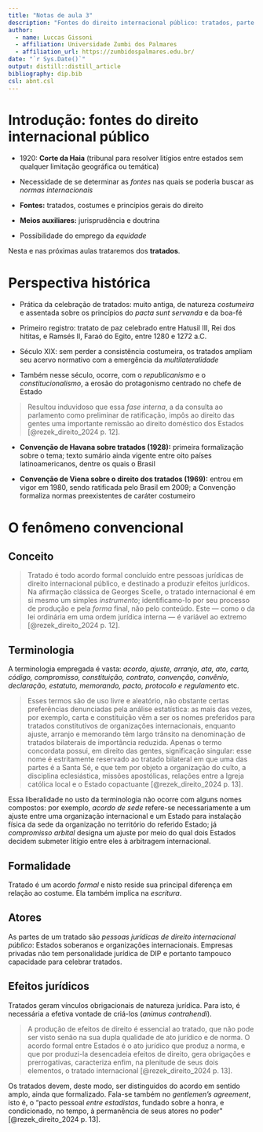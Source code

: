 ```yaml
---
title: "Notas de aula 3"
description: "Fontes do direito internacional público: tratados, parte 1"
author:
  - name: Luccas Gissoni
  - affiliation: Universidade Zumbi dos Palmares
  - affiliation_url: https://zumbidospalmares.edu.br/
date: "`r Sys.Date()`"
output: distill::distill_article
bibliography: dip.bib
csl: abnt.csl
---
```


# Introdução: fontes do direito internacional público

-   1920: **Corte da Haia** (tribunal para resolver litígios entre
    estados sem qualquer limitação geográfica ou temática)

-   Necessidade de se determinar as *fontes* nas quais se poderia buscar
    as *normas internacionais*

-   **Fontes:** tratados, costumes e princípios gerais do direito

-   **Meios auxiliares:** jurisprudência e doutrina

-   Possibilidade do emprego da *equidade*

Nesta e nas próximas aulas trataremos dos **tratados**.

# Perspectiva histórica

-   Prática da celebração de tratados: muito antiga, de natureza
    *costumeira* e assentada sobre os princípios do *pacta sunt
    servanda* e da boa-fé

-   Primeiro registro: tratato de paz celebrado entre Hatusil III, Rei
    dos hititas, e Ramsés II, Faraó do Egito, entre 1280 e 1272 a.C.

-   Século XIX: sem perder a consistência costumeira, os tratados
    ampliam seu acervo normativo com a emergência da *multilateralidade*

-   Também nesse século, ocorre, com o *republicanismo* e o
    *constitucionalismo*, a erosão do protagonismo centrado no chefe de
    Estado

> Resultou induvidoso que essa *fase interna*, a da consulta ao
> parlamento como preliminar de ratificação, impôs ao direito das gentes
> uma importante remissão ao direito doméstico dos Estados
> [@rezek_direito_2024 p. 12].

-   **Convenção de Havana sobre tratados (1928):** primeira formalização
    sobre o tema; texto sumário ainda vigente entre oito países
    latinoamericanos, dentre os quais o Brasil

-   **Convenção de Viena sobre o direito dos tratados (1969):** entrou
    em vigor em 1980, sendo ratificada pelo Brasil em 2009; a Convenção
    formaliza normas preexistentes de caráter costumeiro

# O fenômeno convencional

## Conceito

> Tratado é todo acordo formal concluído entre pessoas jurídicas de
> direito internacional público, e destinado a produzir efeitos
> jurídicos. Na afirmação clássica de Georges Scelle, o tratado
> internacional é em si mesmo um simples *instrumento*; identificamo-lo
> por seu processo de produção e pela *forma* final, não pelo conteúdo.
> Este --- como o da lei ordinária em uma ordem jurídica interna --- é
> variável ao extremo [@rezek_direito_2024 p. 12].

## Terminologia

A terminologia empregada é vasta: *acordo, ajuste, arranjo, ata, ato,
carta, código, compromisso, constituição, contrato, convenção, convênio,
declaração, estatuto, memorando, pacto, protocolo e regulamento* etc.

> Esses termos são de uso livre e aleatório, não obstante certas
> preferências denunciadas pela análise estatística: as mais das vezes,
> por exemplo, carta e constituição vêm a ser os nomes preferidos para
> tratados constitutivos de organizações internacionais, enquanto
> ajuste, arranjo e memorando têm largo trânsito na denominação de
> tratados bilaterais de importância reduzida. Apenas o termo concordata
> possui, em direito das gentes, significação singular: esse nome é
> estritamente reservado ao tratado bilateral em que uma das partes é a
> Santa Sé, e que tem por objeto a organização do culto, a disciplina
> eclesiástica, missões apostólicas, relações entre a Igreja católica
> local e o Estado copactuante [@rezek_direito_2024 p. 13].

Essa liberalidade no usto da terminologia não ocorre com alguns nomes
compostos: por exemplo, *acordo de sede* refere-se necessariamente a um
ajuste entre uma organização internacional e um Estado para instalação
física da sede da organização no território do referido Estado; já
*compromisso arbital* designa um ajuste por meio do qual dois Estados
decidem submeter litígio entre eles à arbitragem internacional.

## Formalidade

Tratado é um acordo *formal* e nisto reside sua principal diferença em
relação ao costume. Ela também implica na *escritura*.

## Atores

As partes de um tratado são *pessoas jurídicas de direito internacional
público*: Estados soberanos e organizações internacionais. Empresas
privadas não tem personalidade jurídica de DIP e portanto tampouco
capacidade para celebrar tratados.

## Efeitos jurídicos

Tratados geram vínculos obrigacionais de natureza jurídica. Para isto, é
necessária a efetiva vontade de criá-los (*animus contrahendi*).

> A produção de efeitos de direito é essencial ao tratado, que não pode
> ser visto senão na sua dupla qualidade de ato jurídico e de norma. O
> acordo formal entre Estados é o ato jurídico que produz a norma, e que
> por produzi-la desencadeia efeitos de direito, gera obrigações e
> prerrogativas, caracteriza enfim, na plenitude de seus dois elementos,
> o tratado internacional [@rezek_direito_2024 p. 13].

Os tratados devem, deste modo, ser distinguidos do acordo em sentido
amplo, ainda que formalizado. Fala-se também no *gentlemen's agreement*,
isto é, o "pacto pessoal *entre estadistas*, fundado sobre a honra, e
condicionado, no tempo, à permanência de seus atores no poder\"
[@rezek_direito_2024 p. 13].